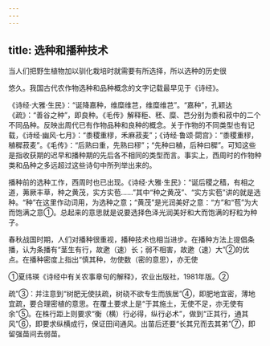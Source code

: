 ```yaml
---
---
---
```

title: 选种和播种技术
---



当人们把野生植物加以驯化栽培时就需要有所选择，所以选种的历史很

悠久。我国古代农作物选种和品种概念的文字记载最早见于《诗经》。

《诗经·大雅·生民》：“诞降嘉种，维糜维芑，维糜维芑”。“嘉种”，孔颖达《疏》：“善谷之种”，即良种。《毛传》解释秬、秠、糜、芑分别为黍和菽中的二个不同品种。反映出周代已有作物品种和良种的概念。关于作物的不同类型也有记载，《诗经·幽风·七月》：“黍稷重穋，禾麻菽麦”；《诗经·鲁颂·閟宫》：“黍稷重穋，稙穉菽麦”。《毛传》：“后熟曰重，先熟曰穋”；“先种曰稙，后种曰穉”。可知这些是指收获期的迟早和播种期的先后各不相同的类型而言。事实上，西周时的作物种类和品种之多远超过这些诗句中所列举出来的。

播种前的选种工作，西周时也已出现。《诗经·大雅·生民》：“诞后稷之穑，有相之道，茀厥丰草，种之黄茂，实方实苞……”其中“种之黄茂”、“实方实苞”讲的就是选种。“种”在这里作动词用，为选种之意；“黄茂”是光润美好之意：“方”和“苞”为大而饱满之意①。总起来的意思就是说要选择色泽光润美好和大而饱满的籽粒为种子。

春秋战国时期，人们对播种很重视，播种技术也相当进步。在播种方法上提倡条播，认为条播有“茎生有行，故遬（速）长；弱不相害，故遬（速）大”②的优点。在播种密度上指出“慎其种，勿使数（密的意思），亦无使

①夏纬瑛《诗经中有关农事章句的解释》，农业出版社，1981年版。②

疏”③：并注意到“树肥无使扶疏，树硗不欲专生而族居”④，即肥地宜密，薄地宜疏，要合理密植的意思。在覆土要求上是“于其施土，无使不足，亦无使有余”⑤。在株行距上则要求“衡（横）行必得，纵行必术”，做到“正其行，通其风”⑥，即要求纵横成行，保证田间通风。出苗后还要“长其兄而去其弟”⑦，即留强苗间去弱苗。